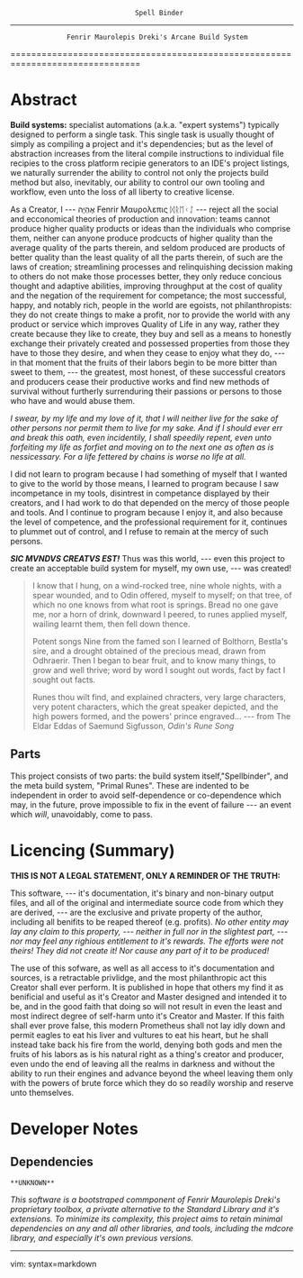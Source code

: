                                    Spell Binder
-------------------------------------------------------------------------------
                  Fenrir Maurolepis Dreki's Arcane Build System
===============================================================================

# Abstract
**Build systems:** specialist automations (a.k.a. "expert systems") typically
designed to perform a single task.  This single task is usually thought of
simply as compiling a project and it's dependencies; but as the level of
abstraction increases from the literal compile instructions to individual file
recipies to the cross platform recipie generators to an IDE's project listings,
we naturally surrender the ability to control not only the projects build
method but also, inevitably, our ability to control our own tooling and
workflow, even unto the loss of all liberty to creative license.

As a Creator, I --- אֶהְיֶה Fenrir Μαυρολεπις ᛞᚱᛖᚲᛇ
--- reject all the social and ecconomical theories of production and
innovation:
teams cannot produce higher quality products or ideas than the individuals who
comprise them, neither can anyone produce prodcucts of higher quality than the
average quality of the parts therein, and seldom produced are products of
better quality than the least quality of all the parts therein, of such are the
laws of creation;
streamlining processes and relinquishing decission making to others do not make
those processes better, they only reduce concious thought and adaptive
abilities, improving throughput at the cost of quality and the negation of the
requirement for competance;
the most successful, happy, and notably rich, people in the world are egoists,
not philanthropists: they do not create things to make a profit, nor to provide
the world with any product or service which improves Quality of Life in any
way, rather they create because they like to create, they buy and sell as a
means to honestly exchange their privately created and possessed properties
from those they have to those they desire, and when they cease to enjoy what
they do, --- in that moment that the fruits of their labors begin to be more
bitter than sweet to them, --- the greatest, most honest, of these successful
creators and producers cease their productive works and find new methods of
survival without furtherly surrenduring their passions or persons to those who
have and would abuse them.

*I swear, by my life and my love of it, that I will neither live for the
sake of other persons nor permit them to live for my sake.  And if I should
ever err and break this oath, even incidentily, I shall speedily repent, even
unto forfeiting my life as forfiet and moving on to the next one as often as is
nessicessary.  For a life fettered by chains is worse no life at all.*

I did not learn to program because I had something of myself that I wanted to
give to the world by those means, I learned to program because I saw
incompetance in my tools, disintrest in competance displayed by their creators,
and I had work to do that depended on the mercy of those people and tools.
And I continue to program because I enjoy it, and also because the level of
competence, and the professional requirement for it, continues to plummet out
of control, and I refuse to remain at the mercy of such persons.

***SIC MVNDVS CREATVS EST!***  Thus was this world, --- even this project to
create an acceptable build system for myself, my own use, --- was created!

> I know that I hung, on a wind-rocked tree, nine whole nights, with a spear
> wounded, and to Odin offered, myself to myself; on that tree, of which no one
> knows from what root is springs.  Bread no one gave me, nor a horn of drink,
> downward I peered, to runes applied myself, wailing learnt them, then fell
> down thence.
>
> Potent songs Nine from the famed son I learned of Bolthorn, Bestla's sire,
> and a drought obtained of the precious mead, drawn from Odhraerir.  Then I
> began to bear fruit, and to know many things, to grow and well thrive; word
> by word I sought out words, fact by fact I sought out facts.
> 
> Runes thou wilt find, and explained chracters, very large characters, very
> potent characters, which the great speaker depicted, and the high powers
> formed, and the powers' prince engraved...
	--- from The Eldar Eddas of Saemund Sigfusson, *Odin's Rune Song*

## Parts
This project consists of two parts: the build system itself,"Spellbinder",
and the meta build system, "Primal Runes".  These are indented to be
independent in order to avoid self-dependence or co-dependence which may,
in the future, prove impossible to fix in the event of failure --- an event
which *will*, unavoidably, come to pass.

# Licencing (Summary)
**THIS IS NOT A LEGAL STATEMENT, ONLY A REMINDER OF THE TRUTH:**

This software, --- it's documentation, it's binary and non-binary output files,
and all of the original and intermediate source code from which they are
derived, --- are the exclusive and private property of the author, including
all benifits to be reaped thereof (e.g. profits).  *No other entity may lay any
claim to this property, --- neither in full nor in the slightest part, --- nor
may feel any righious entitlement to it's rewards.  The efforts were not
theirs!  They did not create it!  Nor cause any part of it to be produced!*

The use of this sofware, as well as all access to it's documentation and
sources, is a retractable privlidge, and the most philanthropic act this
Creator shall ever perform.  It is published in hope that others my find it as
benificial and useful as it's Creator and Master designed and intended it to
be, and in the good faith that doing so will not result in even the least
and most indirect degree of self-harm unto it's Creator and Master.  If this
faith shall ever prove false, this modern Prometheus shall not lay idly down
and permit eagles to eat his liver and vultures to eat his heart, but he shall
instead take back his fire from the world, denying both gods and men the fruits
of his labors as is his natural right as a thing's creator and producer, even
undo the end of leaving all the realms in darkness and without the ability to
run their engines and advance beyond the wheel leaving them only with the
powers of brute force which they do so readily worship and reserve unto
themselves.

# Developer Notes
## Dependencies
	**UNKNOWN**

*This software is a bootstraped commponent of Fenrir Maurolepis Dreki's
proprietary toolbox, a private alternative to the Standard Library and it's
extensions.  To minimize its complexity, this project aims to retain minimal
dependencies on any and all other libraries, and tools, including the mdcore
library, and especially it's own previous versions.*

-------------------------------------------------------------------------------

vim: syntax=markdown

